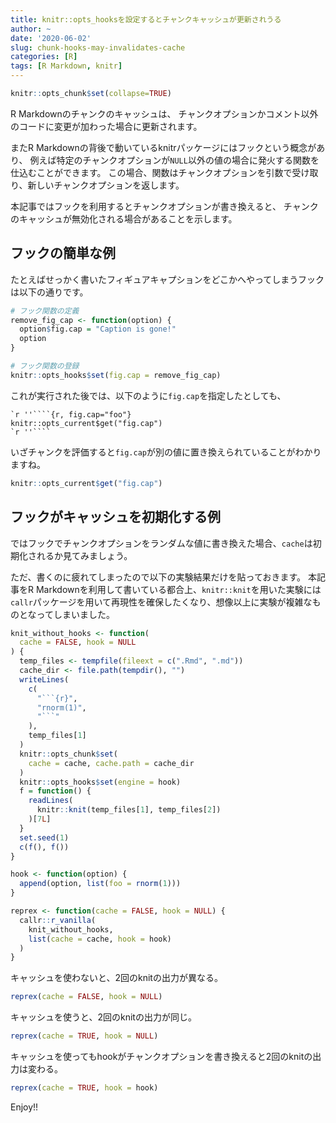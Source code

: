 ```yaml
---
title: knitr::opts_hooksを設定するとチャンクキャッシュが更新されうる
author: ~
date: '2020-06-02'
slug: chunk-hooks-may-invalidates-cache
categories: [R]
tags: [R Markdown, knitr]
---
```


```r
knitr::opts_chunk$set(collapse=TRUE)
```

R Markdownのチャンクのキャッシュは、
チャンクオプションかコメント以外のコードに変更が加わった場合に更新されます。

またR Markdownの背後で動いているknitrパッケージにはフックという概念があり、
例えば特定のチャンクオプションが`NULL`以外の値の場合に発火する関数を仕込むことができます。
この場合、関数はチャンクオプションを引数で受け取り、新しいチャンクオプションを返します。

本記事ではフックを利用するとチャンクオプションが書き換えると、
チャンクのキャッシュが無効化される場合があることを示します。

## フックの簡単な例

たとえばせっかく書いたフィギュアキャプションをどこかへやってしまうフックは以下の通りです。

```r
# フック関数の定義
remove_fig_cap <- function(option) {
  option$fig.cap = "Caption is gone!"
  option
}

# フック関数の登録
knitr::opts_hooks$set(fig.cap = remove_fig_cap)
```

これが実行された後では、以下のように`fig.cap`を指定したとしても、

````
`r ''````{r, fig.cap="foo"}
knitr::opts_current$get("fig.cap")
`r ''````
````

いざチャンクを評価すると`fig.cap`が別の値に置き換えられていることがわかりますね。

```r
knitr::opts_current$get("fig.cap")
```

## フックがキャッシュを初期化する例

ではフックでチャンクオプションをランダムな値に書き換えた場合、`cache`は初期化されるか見てみましょう。

ただ、書くのに疲れてしまったので以下の実験結果だけを貼っておきます。
本記事をR Markdownを利用して書いている都合上、`knitr::knit`を用いた実験には`callr`パッケージを用いて再現性を確保したくなり、想像以上に実験が複雑なものとなってしまいました。

```r
knit_without_hooks <- function(
  cache = FALSE, hook = NULL
) {
  temp_files <- tempfile(fileext = c(".Rmd", ".md"))
  cache_dir <- file.path(tempdir(), "")
  writeLines(
    c(
      "```{r}",
      "rnorm(1)",
      "```"
    ),
    temp_files[1]
  )
  knitr::opts_chunk$set(
    cache = cache, cache.path = cache_dir
  )
  knitr::opts_hooks$set(engine = hook)
  f = function() {
    readLines(
      knitr::knit(temp_files[1], temp_files[2])
    )[7L]
  }
  set.seed(1)
  c(f(), f())
}

hook <- function(option) {
  append(option, list(foo = rnorm(1)))
}

reprex <- function(cache = FALSE, hook = NULL) {
  callr::r_vanilla(
    knit_without_hooks,
    list(cache = cache, hook = hook)
  )
}
```

キャッシュを使わないと、2回のknitの出力が異なる。

```r
reprex(cache = FALSE, hook = NULL)
```

キャッシュを使うと、2回のknitの出力が同じ。

```r
reprex(cache = TRUE, hook = NULL)
```

キャッシュを使ってもhookがチャンクオプションを書き換えると2回のknitの出力は変わる。


```r
reprex(cache = TRUE, hook = hook)
```

Enjoy!!
